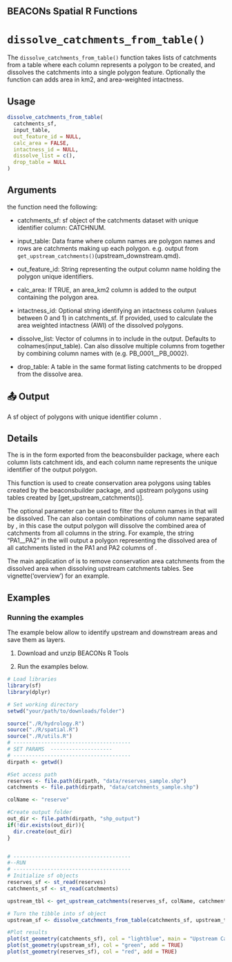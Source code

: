 ## BEACONs Spatial R Functions

# `dissolve_catchments_from_table()` 

The `dissolve_catchments_from_table()` function takes lists of catchments from a table where each column represents a polygon to be created, and dissolves the catchments into a single polygon feature. Optionally the function can adds area in km2, and area-weighted intactness.

## Usage

```r
dissolve_catchments_from_table(
  catchments_sf,
  input_table,
  out_feature_id = NULL,
  calc_area = FALSE,
  intactness_id = NULL,
  dissolve_list = c(), 
  drop_table = NULL
)

```
## Arguments
the function need the following:

- catchments_sf: sf object of the catchments dataset with unique identifier column: CATCHNUM.

- input_table: Data frame where column names are polygon names and rows are catchments making up each polygon. e.g. output from `get_upstream_catchments()`(upstream_downstream.qmd).

- out_feature_id: String representing the output column name holding the polygon unique identifiers.

- calc_area: If TRUE, an area_km2 column is added to the output containing the polygon area.

- intactness_id: Optional string identifying an intactness column (values between 0 and 1) in catchments_sf. If provided,  used to calculate the area weighted intactness (AWI) of the dissolved polygons. 

- dissolve_list: Vector of columns in \code{input_table} to include in the output. Defaults to colnames(input_table). Can also dissolve multiple columns from \code{input_table} together by combining column names with \code{__} (e.g. PB_0001__PB_0002).

- drop_table: A table in the same format \code{input_table} listing catchments to be dropped from the dissolve area.


## 📤 Output
A sf object of polygons with unique identifier column \code{out_feature_id}.


## Details
The \code{input_table} is in the form exported from the beaconsbuilder package, where each column lists catchment ids,  and each column name represents the unique identifier of the output polygon.
 
This function is used to create conservation area polygons using tables created by the beaconsbuilder package, and upstream polygons using tables created by [get_upstream_catchments()].
 
The optional \code{dissolve_list} parameter can be used to filter the column names in \code{input_table} that will be dissolved. The \code{dissolve_list} can also contain combinations of column name separated by \code{__}, in this case the output polygon will dissolve the combined area of catchments from all columns in the string. For example, the string "PA1__PA2" in the \code{dissolve_list} will output a polygon representing the dissolved area of all catchments listed in the PA1 and PA2 columns of \code{input_table}.

The main application of \code{drop_table} is to remove conservation area catchments from the dissolved area when dissolving upstream catchments tables. See vignette('overview') for an example.

## Examples
### Running the examples

The example below allow to identify upstream and downstream areas and save them as layers. 

1. Download and unzip BEACONs R Tools 

2. Run the examples below.

```r
# Load libraries
library(sf)
library(dplyr)

# Set working directory
setwd("your/path/to/downloads/folder")

source("./R/hydrology.R")
source("./R/spatial.R")
source("./R/utils.R")
# --------------------------------------
# SET PARAMS  --------------------
# --------------------------------------
dirpath <- getwd()

#Set access path 
reserves <- file.path(dirpath, "data/reserves_sample.shp")
catchments <- file.path(dirpath, "data/catchments_sample.shp")

colName <- "reserve"

#Create output folder
out_dir <- file.path(dirpath, "shp_output")
if(!dir.exists(out_dir)){
  dir.create(out_dir)
}


# --------------------------------------
#--RUN
# --------------------------------------
# Initialize sf objects
reserves_sf <- st_read(reserves)
catchments_sf <- st_read(catchments)

upstream_tbl <- get_upstream_catchments(reserves_sf, colName, catchments_sf)

# Turn the tibble into sf object
upstream_sf <- dissolve_catchments_from_table(catchments_sf, upstream_tbl)

#Plot results
plot(st_geometry(catchments_sf), col = "lightblue", main = "Upstream Catchments Example")
plot(st_geometry(upstream_sf), col = "green", add = TRUE)
plot(st_geometry(reserves_sf), col = "red", add = TRUE)
```

